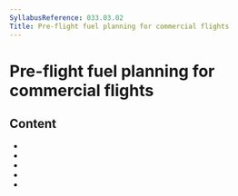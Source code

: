 ```yaml
---
SyllabusReference: 033.03.02
Title: Pre-flight fuel planning for commercial flights
---
```


# Pre-flight fuel planning for commercial flights

## Content

- <Link href="033.03.02.01" />
- <Link href="033.03.02.02" />
- <Link href="033.03.02.03" />
- <Link href="033.03.02.04" />
- <Link href="033.03.02.05" />

